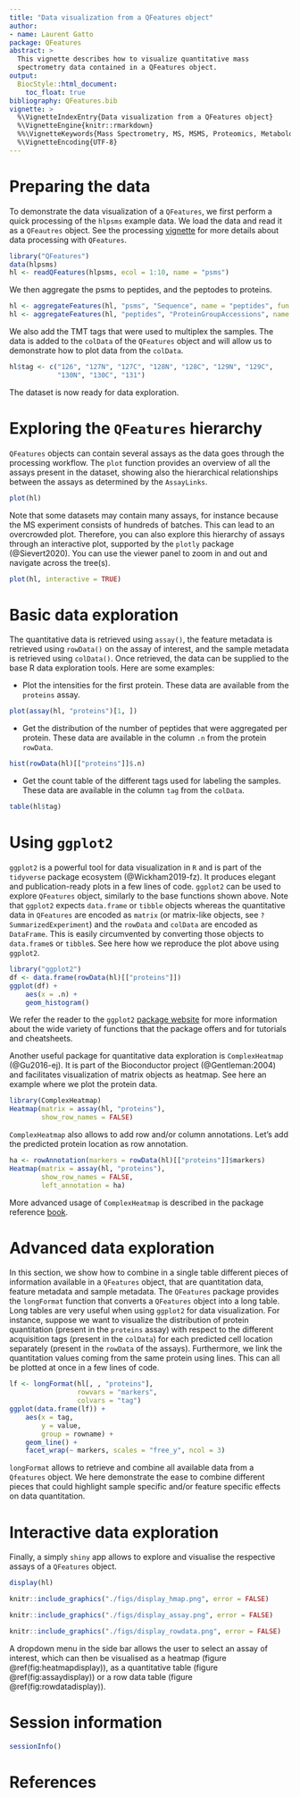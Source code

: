 ```yaml
---
title: "Data visualization from a QFeatures object"
author:
- name: Laurent Gatto
package: QFeatures
abstract: >
  This vignette describes how to visualize quantitative mass
  spectrometry data contained in a QFeatures object.
output:
  BiocStyle::html_document:
    toc_float: true
bibliography: QFeatures.bib
vignette: >
  %\VignetteIndexEntry{Data visualization from a QFeatures object}
  %\VignetteEngine{knitr::rmarkdown}
  %%\VignetteKeywords{Mass Spectrometry, MS, MSMS, Proteomics, Metabolomics, Infrastructure, Quantitative}
  %\VignetteEncoding{UTF-8}
---
```


# Preparing the data

To demonstrate the data visualization of a `QFeatures`, we first
perform a quick processing of the `hlpsms` example data. We load the
data and read it as a `QFeautres` object. See the processing
[vignette](https://rformassspectrometry.github.io/QFeatures/articles/Processing.html)
for more details about data processing with `QFeatures`.

```r
library("QFeatures")
data(hlpsms)
hl <- readQFeatures(hlpsms, ecol = 1:10, name = "psms")
```

We then aggregate the psms to peptides, and the peptodes to proteins.

```r
hl <- aggregateFeatures(hl, "psms", "Sequence", name = "peptides", fun = colMeans)
hl <- aggregateFeatures(hl, "peptides", "ProteinGroupAccessions", name = "proteins", fun = colMeans)
```

We also add the TMT tags that were used to multiplex the samples. The
data is added to the `colData` of the `QFeatures` object and will
allow us to demonstrate how to plot data from the `colData`.

```r
hl$tag <- c("126", "127N", "127C", "128N", "128C", "129N", "129C",
            "130N", "130C", "131")
```

The dataset is now ready for data exploration.

# Exploring the `QFeatures` hierarchy

`QFeatures` objects can contain several assays as the data goes through
the processing workflow. The `plot` function provides an overview of
all the assays present in the dataset, showing also the hierarchical
relationships between the assays as determined by the `AssayLinks`.

```r
plot(hl)
```

Note that some datasets may contain many assays, for instance because
the MS experiment consists of hundreds of batches. This can lead to an
overcrowded plot. Therefore, you can also explore this hierarchy of
assays through an interactive plot, supported by the `plotly` package
(@Sievert2020). You can use the viewer panel to zoom in and out and
navigate across the tree(s).

```r
plot(hl, interactive = TRUE)
```


# Basic data exploration

The quantitative data is retrieved using `assay()`, the feature
metadata is retrieved using `rowData()` on the assay of interest, and
the sample metadata is retrieved using `colData()`. Once retrieved,
the data can be supplied to the base R data exploration tools. Here
are some examples:

- Plot the intensities for the first protein. These data are available
  from the `proteins` assay.

```r
plot(assay(hl, "proteins")[1, ])
```

- Get the distribution of the number of peptides that were aggregated
  per protein. These data are available in the column `.n` from the
  protein `rowData`.

```r
hist(rowData(hl)[["proteins"]]$.n)
```

- Get the count table of the different tags used for labeling the
  samples. These data are available in the column `tag` from the
  `colData`.

```r
table(hl$tag)
```

# Using `ggplot2`

`ggplot2` is a powerful tool for data visualization in `R` and is part
of the `tidyverse` package ecosystem (@Wickham2019-fz). It produces
elegant and publication-ready plots in a few lines of code. `ggplot2`
can be used to explore `QFeatures` object, similarly to the base
functions shown above. Note that `ggplot2` expects `data.frame` or
`tibble` objects whereas the quantitative data in `QFeatures` are
encoded as `matrix` (or matrix-like objects, see
`?SummarizedExperiment`) and the `rowData` and `colData` are encoded
as `DataFrame`. This is easily circumvented by converting those
objects to `data.frame`s or `tibble`s. See here how we reproduce the
plot above using `ggplot2`.

```r
library("ggplot2")
df <- data.frame(rowData(hl)[["proteins"]])
ggplot(df) +
    aes(x = .n) +
    geom_histogram()
```

We refer the reader to the `ggplot2`
[package website](https://ggplot2.tidyverse.org/) for more information
about the wide variety of functions that the package offers and for
tutorials and cheatsheets.

Another useful package for quantitative data exploration is
`ComplexHeatmap` (@Gu2016-ej). It is part of the Bioconductor project
(@Gentleman:2004) and facilitates visualization of matrix objects as
heatmap. See here an example where we plot the protein data.

```r
library(ComplexHeatmap)
Heatmap(matrix = assay(hl, "proteins"),
        show_row_names = FALSE)
```

`ComplexHeatmap` also allows to add row and/or column annotations.
Let's add the predicted protein location as row annotation.

```r
ha <- rowAnnotation(markers = rowData(hl)[["proteins"]]$markers)
Heatmap(matrix = assay(hl, "proteins"),
        show_row_names = FALSE,
        left_annotation = ha)
```

More advanced usage of `ComplexHeatmap` is described in the package
reference [book](https://jokergoo.github.io/ComplexHeatmap-reference/book/).

# Advanced data exploration

In this section, we show how to combine in a single table
different pieces of information available in a `QFeatures` object,
that are quantitation data, feature metadata and sample metadata. The
`QFeatures` package provides the `longFormat` function that converts a
`QFeatures` object into a long table. Long tables are very useful when
using `ggplot2` for data visualization. For instance, suppose we want
to visualize the distribution of protein quantitation (present in the
`proteins` assay) with respect to the different acquisition tags
(present in the `colData`) for each predicted cell location separately
(present in the `rowData` of the assays). Furthermore, we link the
quantitation values coming from the same protein using lines. This can
all be plotted at once in a few lines of code.

```r
lf <- longFormat(hl[, , "proteins"],
                 rowvars = "markers",
                 colvars = "tag")
ggplot(data.frame(lf)) +
    aes(x = tag,
        y = value,
        group = rowname) +
    geom_line() +
    facet_wrap(~ markers, scales = "free_y", ncol = 3)
```

`longFormat` allows to retrieve and combine all available data from a
`Qfeatures` object. We here demonstrate the ease to combine different
pieces that could highlight sample specific and/or feature specific
effects on data quantitation.

# Interactive data exploration

Finally, a simply `shiny` app allows to explore and visualise the
respective assays of a `QFeatures` object.

```r
display(hl)
```

```r
knitr::include_graphics("./figs/display_hmap.png", error = FALSE)
```

```r
knitr::include_graphics("./figs/display_assay.png", error = FALSE)
```
```r
knitr::include_graphics("./figs/display_rowdata.png", error = FALSE)
```

A dropdown menu in the side bar allows the user to select an assay of
interest, which can then be visualised as a heatmap (figure
\@ref(fig:heatmapdisplay)), as a quantitative table (figure
\@ref(fig:assaydisplay)) or a row data table (figure
\@ref(fig:rowdatadisplay)).


# Session information {-}

```r
sessionInfo()
```


# References {-}
